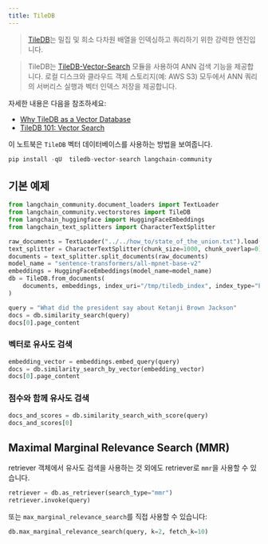 ```yaml
---
title: TileDB
---
```


> [TileDB](https://github.com/TileDB-Inc/TileDB)는 밀집 및 희소 다차원 배열을 인덱싱하고 쿼리하기 위한 강력한 엔진입니다.

> TileDB는 [TileDB-Vector-Search](https://github.com/TileDB-Inc/TileDB-Vector-Search) 모듈을 사용하여 ANN 검색 기능을 제공합니다. 로컬 디스크와 클라우드 객체 스토리지(예: AWS S3) 모두에서 ANN 쿼리의 서버리스 실행과 벡터 인덱스 저장을 제공합니다.

자세한 내용은 다음을 참조하세요:

- [Why TileDB as a Vector Database](https://tiledb.com/blog/why-tiledb-as-a-vector-database)
- [TileDB 101: Vector Search](https://tiledb.com/blog/tiledb-101-vector-search)

이 노트북은 `TileDB` 벡터 데이터베이스를 사용하는 방법을 보여줍니다.

```python
pip install -qU  tiledb-vector-search langchain-community
```

## 기본 예제

```python
from langchain_community.document_loaders import TextLoader
from langchain_community.vectorstores import TileDB
from langchain_huggingface import HuggingFaceEmbeddings
from langchain_text_splitters import CharacterTextSplitter

raw_documents = TextLoader("../../how_to/state_of_the_union.txt").load()
text_splitter = CharacterTextSplitter(chunk_size=1000, chunk_overlap=0)
documents = text_splitter.split_documents(raw_documents)
model_name = "sentence-transformers/all-mpnet-base-v2"
embeddings = HuggingFaceEmbeddings(model_name=model_name)
db = TileDB.from_documents(
    documents, embeddings, index_uri="/tmp/tiledb_index", index_type="FLAT"
)
```

```python
query = "What did the president say about Ketanji Brown Jackson"
docs = db.similarity_search(query)
docs[0].page_content
```

### 벡터로 유사도 검색

```python
embedding_vector = embeddings.embed_query(query)
docs = db.similarity_search_by_vector(embedding_vector)
docs[0].page_content
```

### 점수와 함께 유사도 검색

```python
docs_and_scores = db.similarity_search_with_score(query)
docs_and_scores[0]
```

## Maximal Marginal Relevance Search (MMR)

retriever 객체에서 유사도 검색을 사용하는 것 외에도 retriever로 `mmr`을 사용할 수 있습니다.

```python
retriever = db.as_retriever(search_type="mmr")
retriever.invoke(query)
```

또는 `max_marginal_relevance_search`를 직접 사용할 수 있습니다:

```python
db.max_marginal_relevance_search(query, k=2, fetch_k=10)
```